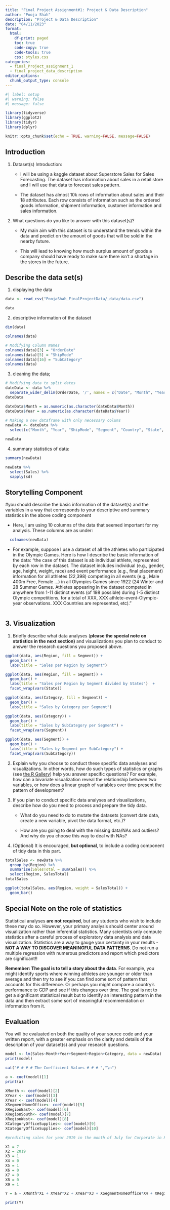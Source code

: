 ```yaml
---
title: "Final Project Assignment#1: Project & Data Description"
author: "Pooja Shah"
description: "Project & Data Description"
date: "04/11/2023"
format:
  html:
    df-print: paged
    toc: true
    code-copy: true
    code-tools: true
    css: styles.css
categories:
  - final_Project_assignment_1
  - final_project_data_description
editor_options: 
  chunk_output_type: console
---
```


```r
#| label: setup
#| warning: false
#| message: false

library(tidyverse)
library(ggplot2)
library(tidyr)
library(dplyr)

knitr::opts_chunk$set(echo = TRUE, warning=FALSE, message=FALSE)
```

## Introduction {#describe-the-data-sets}

1.  Dataset(s) Introduction:

    - I will be using a kaggle dataset about Superstore Sales for Sales Forecasting. The dataset has information about sales in a retail store and I will use that data to forecast sales pattern.
    
    - The dataset has almost 10k rows of information about sales and their 18 attributes. Each row consists of information such as the ordered goods information, shipment information, customer information and sales information.
    
2.  What questions do you like to answer with this dataset(s)?
  
    - My main aim with this dataset is to understand the trends within the data and predict on the amount of goods that will be sold in the nearby future.
    
    - This will lead to knowing how much surplus amount of goods a company should have ready to make sure there isn’t a shortage in the stores in the future.

## Describe the data set(s) {#describe-the-data-sets}

1.  displaying the data

```r
data <- read_csv("PoojaShah_FinalProjectData/_data/data.csv")

data
```

2.  descriptive information of the dataset

```r

dim(data)

colnames(data)

# Modifying Column Names
colnames(data)[3] = "OrderDate"
colnames(data)[5] = "ShipMode"
colnames(data)[16] = "SubCategory"   
colnames(data)
```

3.  cleaning the data;
```r
# Modifying data to split dates
dateData <- data %>%
  separate_wider_delim(OrderDate, '/', names = c("Date", "Month", "Year"))
dateData

dateData$Month = as.numeric(as.character(dateData$Month))
dateData$Year = as.numeric(as.character(dateData$Year))  
  
# Making a new dataframe with only necessary colums
newData <- dateData %>%
  select(c("Month", "Year", "ShipMode", "Segment", "Country", "State", "Region", "Category", "SubCategory", "Sales"))

newData
```

4.  summary statistics of data:
```r
summary(newData)

newData %>%
  select(Sales) %>%
  sapply(sd)
```

## Storytelling Component
#you should describe the basic information of the dataset(s) and the variables in a way that corresponds to your descriptive and summary statistics in the above coding component

  - Here, I am using 10 columns of the data that seemed important for my analysis. These columns are as under:
```r
  colnames(newData)
```

-   For example, suppose I use a dataset of all the athletes who participated in the Olympic Games. Here is how I describe the basic information of the data: "the case of this dataset is ab individual athlete, represented by each row in the dataset. The dataset includes individual (e.g., gender, age, height, weight, race) and event performance (e.g., final placement) information for all athletes (22,398) competing in all events (e.g., Male 400m Free, Female ...) in all Olympics Games since 1922 (24 Winter and 28 Summer Games. Athletes appearing in the dataset competed in anywhere from 1-11 distinct events (of 198 possible) during 1-5 distinct Olympic competitions, for a total of XXX, XXX athlete-event-Olympic-year observations. XXX Countries are represented, etc)."
```r

```



## 3. Visualization {#the-tentative-plan-for-visualization}

1.  Briefly describe what data analyses (**please the special note on statistics in the next section)** and visualizations you plan to conduct to answer the research questions you proposed above.
```r
ggplot(data, aes(Region, fill = Segment)) +
  geom_bar() +
  labs(title = "Sales per Region by Segment") 

ggplot(data, aes(Region, fill = Segment)) +
  geom_bar() +
  labs(title = "Sales per Region by Segment divided by States")  + 
  facet_wrap(vars(State)) 

ggplot(data, aes(Category, fill = Segment)) +
  geom_bar() +
  labs(title = "Sales by Category per Segment")

ggplot(data, aes(Category)) +
  geom_bar() +
  labs(title = "Sales by SubCategory per Segment") +
  facet_wrap(vars(Segment))

ggplot(data, aes(Segment)) +
  geom_bar() +
  labs(title = "Sales by Segment per SubCategory") +
  facet_wrap(vars(SubCategory))
```
2.  Explain why you choose to conduct these specific data analyses and visualizations. In other words, how do such types of statistics or graphs (see [the R Gallery](https://r-graph-gallery.com/)) help you answer specific questions? For example, how can a bivariate visualization reveal the relationship between two variables, or how does a linear graph of variables over time present the pattern of development?

3.  If you plan to conduct specific data analyses and visualizations, describe how do you need to process and prepare the tidy data.

    -   What do you need to do to mutate the datasets (convert date data, create a new variable, pivot the data format, etc.)?

    -   How are you going to deal with the missing data/NAs and outliers? And why do you choose this way to deal with NAs?

4.  (Optional) It is encouraged, **but optional**, to include a coding component of tidy data in this part.

```r
totalSales <- newData %>%
  group_by(Region) %>%
  summarise(SalesTotal = sum(Sales)) %>%
  select(Region, SalesTotal)
totalSales

ggplot(totalSales, aes(Region, weight = SalesTotal)) +
  geom_bar()
```

## Special Note on the role of statistics {#special-note-on-the-role-of-statistics}

Statistical analyses **are not required**, but any students who wish to include these may do so. However, your primary analysis should center around visualization rather than inferential statistics. Many scientists only compute statistics after a careful process of exploratory data analysis and data visualization. Statistics are a way to gauge your certainty in your results - **NOT A WAY TO DISCOVER MEANINGFUL DATA PATTERNS**. Do not run a multiple regression with numerous predictors and report which predictors are significant!!

**Remember: The goal is to tell a story about the data**. For example, you might identify sports where winning athletes are younger or older than average and then try to see if you can find some sort of pattern that accounts for this difference. Or perhaps you might compare a country's performance to GDP and see if this changes over time. The goal is not to get a significant statistical result but to identify an interesting pattern in the data and then extract some sort of meaningful recommendation or information from it.

## Evaluation {#evaluation}

You will be evaluated on both the quality of your source code and your written report, with a greater emphasis on the clarity and details of the description of your dataset(s) and your research questions.

```r
model <- lm(Sales~Month+Year+Segment+Region+Category, data = newData)
print(model)

cat("# # # # The Coefficient Values # # # ","\n")

a <- coef(model)[1]
print(a)

XMonth <- coef(model)[2]
XYear <- coef(model)[3]
XYear <- coef(model)[4]
XSegmentHomeOffice<- coef(model)[5]
XRegionEast<- coef(model)[6]
XRegionSouth<- coef(model)[7]
XRegionWest<- coef(model)[8]
XCategoryOfficeSupplies<- coef(model)[9]
XCategoryOfficeSupplies<- coef(model)[10]

#predicting sales for year 2019 in the month of July for Corporate in Region East for Category Technology

X1 = 7
X2 = 2019
X3 = 1
X4 = 0
X5 = 1
X6 = 0
X7 = 0
X8 = 0
X9 = 1

Y = a + XMonth*X1 + XYear*X2 + XYear*X3 + XSegmentHomeOffice*X4 + XRegionEast*X5 + XRegionSouth*X6 + XRegionWest*X7 + XCategoryOfficeSupplies*X8 + XCategoryOfficeSupplies*X9

print(Y)

```

